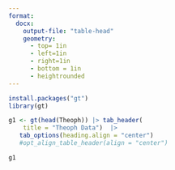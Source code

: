 ```yaml
---
format:
  docx:
    output-file: "table-head"
    geometry:
      - top= 1in
      - left=1in
      - right=1in
      - bottom = 1in
      - heightrounded
---
```


```r
install.packages("gt")
library(gt)
```

```r
g1 <- gt(head(Theoph)) |> tab_header(
    title = "Theoph Data")  |>
   tab_options(heading.align = "center")
   #opt_align_table_header(align = "center")

g1
```

